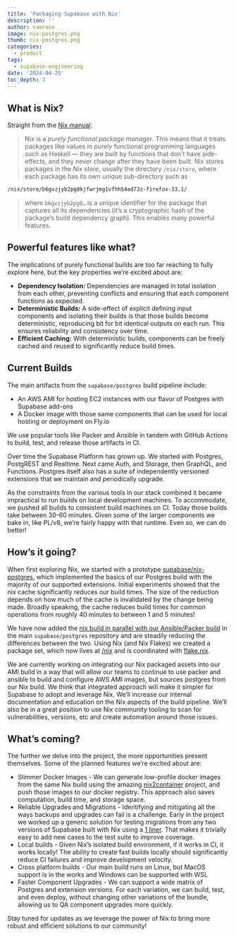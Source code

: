 ```yaml
---
title: 'Packaging Supabase with Nix'
description: ''
author: samrose
image: nix-postgres.png
thumb: nix-postgres.png
categories:
  - product
tags:
  - supabase-engineering
date: '2024-04-25'
toc_depth: 3
---
```


## What is Nix?

Straight from the [Nix manual](https://nixos.org/manual/nix/stable/introduction#introduction):

> Nix is a *purely functional package manager*. This means that it treats packages like values in purely functional programming languages such as Haskell — they are built by functions that don’t have side-effects, and they never change after they have been built. Nix stores packages in the *Nix store*, usually the directory `/nix/store`, where each package has its own unique sub-directory such as

```sh
/nix/store/b6gvzjyb2pg0kjfwrjmg1vfhh54ad73z-firefox-33.1/
```

> where `b6gvzjyb2pg0…` is a unique identifier for the package that captures all its dependencies (it’s a cryptographic hash of the package’s build dependency graph). This enables many powerful features.

## Powerful features like what?

The implications of purely functional builds are too far reaching to fully explore here, but the key properties we’re excited about are:

- **Dependency Isolation:** Dependencies are managed in total isolation from each other, preventing conflicts and ensuring that each component functions as expected.
- **Deterministic Builds:** A side-effect of explicit defining input components and isolating their builds is that those builds become deterministic, reproducing bit for bit identical outputs on each run. This ensures reliability and consistency over time.
- **Efficient Caching:** With deterministic builds, components can be freely cached and reused to significantly reduce build times.

## Current Builds

The main artifacts from the `supabase/postgres` build pipeline include:

- An AWS AMI for hosting EC2 instances with our flavor of Postgres with Supabase add-ons
- A Docker image with those same components that can be used for local hosting or deployment on Fly.io

We use popular tools like Packer and Ansible in tandem with GitHub Actions to build, test, and release those artifacts in CI.

Over time the Supabase Platform has grown up. We started with Postgres, PostgREST and Realtime. Next came Auth, and Storage, then GraphQL, and Functions. Postgres itself also has a suite of independently versioned extensions that we maintain and periodically upgrade.

As the constraints from the various tools in our stack combined it became impractical to run builds on local development machines. To accommodate, we pushed all builds to consistent build machines on CI. Today those builds take between 30-60 minutes. Given some of the larger components we bake in, like PL/v8, we’re fairly happy with that runtime. Even so, we can do better!

## How’s it going?

When first exploring Nix, we started with a prototype [supabase/nix-postgres](https://github.com/supabase/nix-postgres), which implemented the basics of our Postgres build with the majority of our supported extensions. Initial experiments showed that the nix cache significantly reduces our build times. The size of the reduction depends on how much of the cache is invalidated by the change being made. Broadly speaking, the cache reduces build times for common operations from roughly 40 minutes to between 1 and 5 minutes!

We have now added the [nix build in parallel with our Ansible/Packer build](https://github.com/supabase/postgres/pull/909) in the main `supabase/postgres` repository and are steadily reducing the differences between the two. Using Nix (and Nix Flakes) we created a package set, which now lives at [/nix](https://github.com/supabase/postgres/tree/develop/nix) and is coordinated with [flake.nix](https://github.com/supabase/postgres/blob/develop/flake.nix).

We are currently working on integrating our Nix packaged assets into our AMI build in a way that will allow our teams to continue to use packer and ansible to build and configure AWS AMI images, but sources postgres from our Nix build. We think that integrated approach will make it simpler for Supabase to adopt and leverage Nix. We’ll increase our internal documentation and education on the Nix aspects of the build pipeline. We’ll also be in a great position to use Nix community tooling to scan for vulnerabilities, versions, etc and create automation around those issues.

## What’s coming?

The further we delve into the project, the more opportunities present themselves. Some of the planned features we’re excited about are:

- Slimmer Docker Images - We can generate low-profile docker images from the same Nix build using the amazing [nix2container](https://github.com/nlewo/nix2container) project, and push those images to our docker registry. This approach also saves computation, build time, and storage space.
- Reliable Upgrades and Migrations - Identifying and mitigating all the ways backups and upgrades can fail is a challenge. Early in the project we worked up a generic solution for testing migrations from any two versions of Supabase built with Nix using a [1 liner](https://github.com/supabase/postgres/blob/develop/nix/docs/migration-tests.md). That makes it trivially easy to add new cases to the test suite to improve coverage.
- Local builds - Given Nix’s isolated build environment, if it works in CI, it works locally! The ability to create fast builds locally should significantly reduce CI failures and improve development velocity.
- Cross platform builds - Our main build runs on Linux, but MacOS support is in the works and Windows can be supported with WSL
- Faster Component Upgrades - We can support a wide matrix of Postgres and extension versions. For each variation, we can build, test, and even deploy, without changing other variations of the bundle, allowing us to QA component upgrades more quickly.

Stay tuned for updates as we leverage the power of Nix to bring more robust and efficient solutions to our community!
